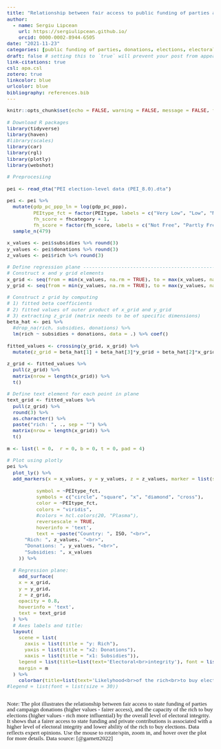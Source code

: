 ```yaml
---
title: "Relationship between fair access to public funding of parties and campaign donations and the capacity of the rich to buy elections by the level of electoral integrity"
author:
  - name: Sergiu Lipcean
    url: https://sergiulipcean.github.io/
    orcid: 0000-0002-8944-6505
date: "2021-11-23"
categories: [public funding of parties, donations, elections, electoral integrity, plotly] # self-defined categories
draft: false # setting this to `true` will prevent your post from appearing on your listing page until you're ready!
link-citations: true
csl: apa.csl
zotero: true
linkcolor: blue
urlcolor: blue
bibliography: references.bib
---
```


```{=html}
<style type = text/css>
  body{line-height: 2em; 
  font-size: 14pt;
  font-family: Trebuchet MS;}
</style>
```
```r
knitr::opts_chunk$set(echo = FALSE, warning = FALSE, message = FALSE, fig.width = 10, fig.height = 10) 
```

```r
# Download R packages 
library(tidyverse)
library(haven)
#library(scales) 
library(car)
library(rgl)
library(plotly)
library(webshot)
```

```r
# Preprocesiing 

pei <- read_dta("PEI election-level data (PEI_8.0).dta")

pei <- pei %>%
  mutate(gdp_pc_ppp_ln = log(gdp_pc_ppp),
         PEItype_fct = factor(PEItype, labels = c("Very Low", "Low", "Medium", "High", "Very High")),
         fh_score = fhcategory + 1,
         fh_score = factor(fh_score, labels = c("Not Free", "Partly Free", "Free"))) %>%
  sample_n(479)

x_values <- pei$subsidies %>% round(3)
y_values <- pei$donations %>% round(3)
z_values <- pei$rich %>% round(3)

# Define regression plane -------------------------------------------------
# Construct x and y grid elements
x_grid <- seq(from = min(x_values, na.rm = TRUE), to = max(x_values, na.rm = TRUE), length = 50)
y_grid <- seq(from = min(y_values, na.rm = TRUE), to = max(y_values, na.rm = TRUE), length = 50)

# Construct z grid by computing
# 1) fitted beta coefficients
# 2) fitted values of outer product of x_grid and y_grid
# 3) extracting z_grid (matrix needs to be of specific dimensions)
beta_hat <- pei %>% 
  #drop_na(rich, subsidies, donations) %>%
  lm(rich ~ subsidies + donations, data = .) %>% coef()

fitted_values <- crossing(y_grid, x_grid) %>% 
  mutate(z_grid = beta_hat[1] + beta_hat[3]*y_grid + beta_hat[2]*x_grid)

z_grid <- fitted_values %>% 
  pull(z_grid) %>%
  matrix(nrow = length(x_grid)) %>%
  t()

# Define text element for each point in plane
text_grid <- fitted_values %>% 
  pull(z_grid) %>%
  round(3) %>% 
  as.character() %>% 
  paste("rich: ", ., sep = "") %>% 
  matrix(nrow = length(x_grid)) %>%
  t()

```

```r

m <- list(l = 0,  r = 0, b = 0, t = 0, pad = 4)

# Plot using plotly
pei %>%
  plot_ly() %>%
  add_markers(x = x_values, y = y_values, z = z_values, marker = list(size = 5, opacity = 0.7), 
          
          symbol = ~PEItype_fct,
          symbols = c("circle", "square", "x", "diamond", "cross"),
          color = ~PEItype_fct,
          colors = "viridis",
          #colors = hcl.colors(20, "Plasma"),
          reversescale = TRUE,
          hoverinfo = 'text', 
          text = ~paste("Country: ", ISO, "<br>",
      "Rich: ", z_values, "<br>",
      "Donations: ", y_values, "<br>",
      "Subsidies: ", x_values 
    )) %>%
  
  # Regression plane:
    add_surface(
    x = x_grid,
    y = y_grid,
    z = z_grid,
    opacity = 0.8,
    hoverinfo = 'text',
    text = text_grid
  ) %>%
  # Axes labels and title:
  layout(
    scene = list(
      zaxis = list(title = "y: Rich"),
      yaxis = list(title = "x2: Donations"),
      xaxis = list(title = "x1: Subsidies")),
    legend = list(title=list(text='Electoral<br>integrity'), font = list(size = 14), y = 0.4),
    margin = m
  ) %>%
    colorbar(title=list(text='Likelyhood<br>of the rich<br>to buy elections'), tickfont=list(size=14), y = 0.9)
#legend = list(font = list(size = 30))

```

```{=html}
<style type = text/css>
  body{line-height: 1em; 
  font-size: 10pt;"}
</style>
```

<br>
Note: The plot illustrates the relationship between fair access to state funding of parties and campaign donations (higher values - fairer access), and the capacity of the rich to buy elections (higher values - rich more influential) by the overall level of electoral integrity. It shows that a fairer access to state funding and private contributions is associated with a higher level of electoral integrity and lower ability of the rich to buy elections. Data reflects expert opinions. Use the mouse to rotate/spin, zoom in, and hover over the plot for more details. Data source: [@garnett2022]

::: {#references}
:::
